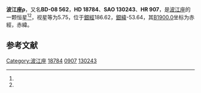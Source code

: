 {{Starbox begin
| name = 波江座ρ
}}
{{Starbox observe
| epoch = [[J2000.0|J2000.0]]
| constell = [[波江座|波江座]]<ref name=SIMBAD>{{cite web
 | url=http://simbad.u-strasbg.fr/simbad/sim-id?Ident=HR+907
 | title =Pulsating variable Star
 | publisher=Centre de Données astronomiques de Strasbourg
 | work=SIMBAD
 | accessdate=2012-07-13}}</ref><ref name=DATA>{{cite web
 | url=http://vizier.u-strasbg.fr/viz-bin/VizieR-5?-out.add=.&-source=5050&-corr=PK=HR&-out.max=9999&HR=907
 | title=VizieR Detailed Page
 | accessdate=2012-07-13
 | archive-date=2016-03-05
 | archive-url=https://web.archive.org/web/20160305042855/http://vizier.u-strasbg.fr/viz-bin/VizieR-5?-out.add=.&-source=5050&-corr=PK=HR&-out.max=9999&HR=907
 | dead-url=no
 }}</ref>
| 星官 = 
| ra = {{RA|3|1|10}}<ref name=SIMBAD /><ref name=DATA />
| dec = {{DEC|-7|39|46}}<ref name=SIMBAD /><ref name=DATA />
| appmag_v = 5.75<ref name=SIMBAD /><ref name=DATA />
}}
{{Starbox character
| class = K0II<ref name=SIMBAD /><ref name=DATA />
| b-v = 1.05<ref name=SIMBAD /><ref name=DATA />
| u-b = 0.87<ref name=SIMBAD /><ref name=DATA />
| r-i = <ref name=SIMBAD /><ref name=DATA />
| variable = 
}}
{{Starbox astrometry
| radial_v = 0.87
| prop_mo_ra = 14
| parallax = 
| p_error = 
}}
{{Starbox catalog
| names =BD-08 562，[[SAO星表|SAO]] 130243，[[HD星表|HD]] 18784，[[HR星表|HR]] 907}}
{{Starbox reference |Simbad=HR+907}}
{{Starbox end}}

'''波江座ρ'''，又名'''BD-08 562'''，'''HD 18784'''、'''SAO 130243'''、'''HR 907'''，是[[波江座|波江座]]的一颗恒星<ref name=SIMBAD /><ref name=DATA />，视星等为5.75，位于[[銀道座標系|銀經]]186.62，[[銀道座標系|銀緯]]-53.64，其[[B1900.0|B1900.0]]坐标为赤經{{RA|2|56|14.9}}，赤緯{{DEC|-8|-53.64|25}}。

== 参考文献 ==
{{reflist}}

{{star-stub}}

{{波江座恒星}}
[[Category:波江座|Category:波江座]]
[[Category:HD和HDE天體|18784]]
[[Category:HR天體|0907]]
[[Category:SAO天體|130243]]